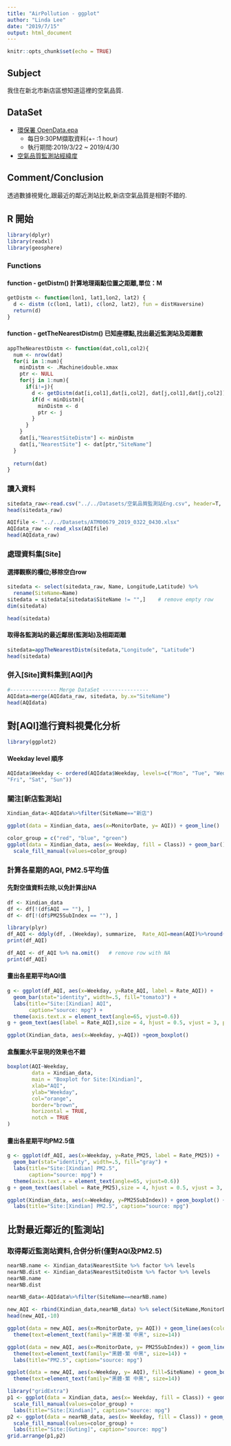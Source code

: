 ```yaml
---
title: "AirPollution - ggplot"
author: "Linda Lee"
date: "2019/7/15"
output: html_document
---
```


```r
knitr::opts_chunk$set(echo = TRUE)
```

## Subject
我住在新北市新店區想知道這裡的空氣品質.

## DataSet
* [環保署 OpenData.epa](https://opendata.epa.gov.tw/Data/Contents/ATM00679/)
    + 每日9:30PM擷取資料(+- :1 hour)
    + 執行期間:2019/3/22 ~ 2019/4/30
* [空氣品質監測站經緯度](https://erdb.epa.gov.tw/DataRepository/Facilities/AirQualityMonitorStations.aspx?topic1=%E8%A8%AD%E6%96%BD&topic2=%E5%A4%A7%E6%B0%A3&subject=%E6%B8%AC%E7%AB%99)

## Comment/Conclusion
透過數據視覺化,跟最近的鄰近測站比較,新店空氣品質是相對不錯的.

## R 開始
```r
library(dplyr)
library(readxl)
library(geosphere)
```

### Functions

#### function - getDistm() 計算地理兩點位置之距離,單位：M
```r

getDistm <- function(lon1, lat1,lon2, lat2) {
  d <- distm (c(lon1, lat1), c(lon2, lat2), fun = distHaversine)
  return(d)
}
```

#### function - getTheNearestDistm() 已知座標點,找出最近監測站及距離數
```r
appTheNearestDistm <- function(dat,col1,col2){
  num <- nrow(dat)
  for(i in 1:num){
    minDistm <- .Machine$double.xmax
    ptr <- NULL
    for(j in 1:num){
      if(i!=j){
        d <- getDistm(dat[i,col1],dat[i,col2], dat[j,col1],dat[j,col2])
        if(d < minDistm){
          minDistm <- d
          ptr <- j
        }
      }
    }
    dat[i,"NearestSiteDistm"] <- minDistm
    dat[i,"NearestSite"] <- dat[ptr,"SiteName"]
  }
  
  return(dat)
}
```


### 讀入資料
```r
sitedata_raw<-read.csv("../../Datasets/空氣品質監測站Eng.csv", header=T, sep=",")
head(sitedata_raw)

AQIfile <- "../../Datasets/ATM00679_2019_0322_0430.xlsx"
AQIdata_raw <- read_xlsx(AQIfile)
head(AQIdata_raw)
```

### 處理資料集[Site]
#### 選擇觀察的欄位;移除空白row
```r
sitedata <- select(sitedata_raw, Name, Longitude,Latitude) %>%
  rename(SiteName=Name)
sitedata = sitedata[sitedata$SiteName != "",]    # remove empty row
dim(sitedata)

head(sitedata)
```


#### 取得各監測站的最近鄰居(監測站)及相距距離
```r
sitedata=appTheNearestDistm(sitedata,"Longitude", "Latitude")
head(sitedata)
```

### 併入[Site]資料集到[AQI]內
```r
#--------------- Merge DataSet ---------------
AQIdata=merge(AQIdata_raw, sitedata, by.x="SiteName")
head(AQIdata)
```

## 對[AQI]進行資料視覺化分析
```r
library(ggplot2)
```

#### Weekday level 順序
```r
AQIdata$Weekday <- ordered(AQIdata$Weekday, levels=c("Mon", "Tue", "Wed", "Thu", 
"Fri", "Sat", "Sun"))
```

### 關注[新店監測站]
```r
Xindian_data<-AQIdata%>%filter(SiteName=="新店")
```


```r
ggplot(data = Xindian_data, aes(x=MonitorDate, y= AQI)) + geom_line()
```

```r
color_group = c("red", "blue", "green")
ggplot(data = Xindian_data, aes(x= Weekday, fill = Class)) + geom_bar() + 
  scale_fill_manual(values=color_group)
```

### 計算各星期的AQI, PM2.5平均值

#### 先對空值資料去除,以免計算出NA
```r
df <- Xindian_data
df <- df[!(df$AQI == ""), ]
df <- df[!(df$PM25SubIndex == ""), ]
```


```r
library(plyr)
df_AQI <- ddply(df, .(Weekday), summarize,  Rate_AQI=mean(AQI)%>%round(digits = 2), Rate_PM25=mean(PM25SubIndex)%>%round(digits = 2))
print(df_AQI)
```

```r
df_AQI <- df_AQI %>% na.omit()   # remove row with NA
print(df_AQI)
```

#### 畫出各星期平均AQI值
```r
g <- ggplot(df_AQI, aes(x=Weekday, y=Rate_AQI, label = Rate_AQI)) + 
  geom_bar(stat="identity", width=.5, fill="tomato3") + 
  labs(title="Site:[Xindian] AQI", 
       caption="source: mpg") + 
  theme(axis.text.x = element_text(angle=65, vjust=0.6))
g + geom_text(aes(label = Rate_AQI),size = 4, hjust = 0.5, vjust = 3, position=position_dodge(width=0.9), vjust=-0.25)
```

```r
ggplot(Xindian_data, aes(x=Weekday, y=AQI)) +geom_boxplot()
```

#### 盒鬚圖水平呈現的效果也不錯
```r
boxplot(AQI~Weekday,
        data = Xindian_data,
        main = "Boxplot for Site:[Xindian]",
        xlab="AQI",
        ylab="Weekday",
        col="orange",
        border="brown",
        horizontal = TRUE,
        notch = TRUE
)
```

#### 畫出各星期平均PM2.5值
```r
g <- ggplot(df_AQI, aes(x=Weekday, y=Rate_PM25, label = Rate_PM25)) + 
  geom_bar(stat="identity", width=.5, fill="gray") + 
  labs(title="Site:[Xindian] PM2.5", 
       caption="source: mpg") + 
  theme(axis.text.x = element_text(angle=65, vjust=0.6))
g + geom_text(aes(label = Rate_PM25),size = 4, hjust = 0.5, vjust = 3, position=position_dodge(width=0.9), vjust=-0.25)
```

```r
ggplot(Xindian_data, aes(x=Weekday, y=PM25SubIndex)) + geom_boxplot() + 
  labs(title="Site:[Xindian] PM2.5", caption="source: mpg")  
```

## 比對最近鄰近的[監測站]

### 取得鄰近監測站資料,合併分析(僅對AQI及PM2.5)
```r
nearNB.name <- Xindian_data$NearestSite %>% factor %>% levels
nearNB.dist <- Xindian_data$NearestSiteDistm %>% factor %>% levels
nearNB.name
nearNB.dist
```

```r
nearNB_data<-AQIdata%>%filter(SiteName==nearNB.name)

new_AQI <- rbind(Xindian_data,nearNB_data) %>% select(SiteName,MonitorDate,AQI,PM25SubIndex,Weekday,Class,NearestSite,NearestSiteDistm)
head(new_AQI,-10)
```

```r
ggplot(data = new_AQI, aes(x=MonitorDate, y= AQI)) + geom_line(aes(color=SiteName))+
  theme(text=element_text(family="黑體-繁 中黑", size=14))
```

```r
ggplot(data = new_AQI, aes(x=MonitorDate, y= PM25SubIndex)) + geom_line(aes(color=SiteName))+
  theme(text=element_text(family="黑體-繁 中黑", size=14)) + 
  labs(title="PM2.5", caption="source: mpg")
```

```r
ggplot(data = new_AQI, aes(x=Weekday, y= AQI), fill=SiteName) + geom_boxplot(aes(color=SiteName))+
  theme(text=element_text(family="黑體-繁 中黑", size=14))
```

```r
library("gridExtra")
p1 <- ggplot(data = Xindian_data, aes(x= Weekday, fill = Class)) + geom_bar() + 
  scale_fill_manual(values=color_group) + 
  labs(title="Site:[Xindian]", caption="source: mpg")  
p2 <- ggplot(data = nearNB_data, aes(x= Weekday, fill = Class)) + geom_bar() + 
  scale_fill_manual(values=color_group) +  
  labs(title="Site:[Guting]", caption="source: mpg")  
grid.arrange(p1,p2)
```
